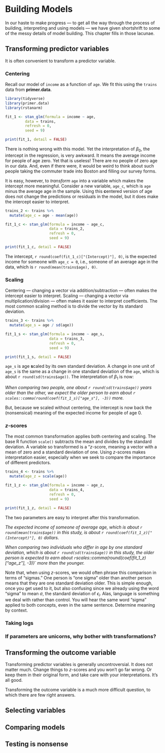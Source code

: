 # Building Models {#building-models}

In our haste to make progress --- to get all the way through the process of building, interpreting and using models --- we have given shortshrift to some of the messy details of model building. This chapter fills in those lacunae.


## Transforming predictor variables

It is often convenient to transform a predictor variable. 

### Centering

Recall our model of `income` as a function of `age`. We fit this using the `trains` data from **primer.data**.

```r
library(tidyverse)
library(primer.data)
library(rstanarm)
```


```r
fit_1 <- stan_glm(formula = income ~ age, 
         data = trains, 
         refresh = 0,
         seed = 9)

print(fit_1, detail = FALSE)
```

There is nothing wrong with this model. Yet the interpretation of $\beta_0$, the intercept in the regression, is very awkward. It means the average income for people of age zero. Yet that is useless! There are no people of zero age in our data. And, even if there were, it would be weird to think about such people taking the commuter trade into Boston and filling our survey forms.

It is easy, however, to *transform* `age` into a variable which makes the intercept more meaningful. Consider a new variable, `age_c`, which is `age` minus the average age in the sample. Using this **c**entered version of age does not change the predictions or residuals in the model, but it does make the intercept easier to interpret.


```r
trains_2 <- trains %>% 
  mutate(age_c = age - mean(age))

fit_1_c <- stan_glm(formula = income ~ age_c, 
                    data = trains_2, 
                    refresh = 0,
                    seed = 9)

print(fit_1_c, detail = FALSE)
```

The intercept, `r round(coef(fit_1_c)["(Intercept)"], 0)`, is the expected income for someone with `age_c = 0`, i.e., someone of an average age in the data, which is `r round(mean(trains$age), 0)`. 

### Scaling

Centering --- changing a vector via addition/subtraction --- often makes the intercept easier to interpret. Scaling --- changing a vector via multiplication/division --- often makes it easier to interpret coefficients. The most common scaling method is to divide the vector by its standard deviation.

```r
trains_3 <- trains %>% 
  mutate(age_s = age / sd(age))

fit_1_s <- stan_glm(formula = income ~ age_s, 
                    data = trains_3, 
                    refresh = 0,
                    seed = 9)

print(fit_1_s, detail = FALSE)
```

`age_s` is age **s**caled by its own standard deviation. A change in one unit of `age_s` is the same as a change in one standard deviation of the `age`, which is about `r round(sd(trains$age))`. The interpretation of $\beta_1$ is now:

*When comparing two people, one about `r round(sd(trains$age))` years older than the other, we expect the older person to earn about `r scales::comma(round(coef(fit_1_s)["age_s"], -3))` more.*

But, because we scaled without centering, the intercept is now back the (nonsensical) meaning of the expected income for people of age 0. 


### *z*-scores

The most common transformation applies both centering and scaling. The base R function `scale()` subtracts the mean and divides by the standard deviation. A variable so transformed is a "*z*-score, meaning a vector with a mean of zero and a standard deviation of one. Using *z*-scores makes interpretation easier, especially when we seek to compare the importance of different predictors.

```r
trains_4 <- trains %>% 
  mutate(age_z = scale(age))

fit_1_z <- stan_glm(formula = income ~ age_z, 
                    data = trains_4, 
                    refresh = 0,
                    seed = 9)

print(fit_1_z, detail = FALSE)
```

The two parameters are easy to interpret after this transformation.

*The expected income of someone of average age, which is about `r round(mean(trains$age))` in this study, is about `r round(coef(fit_1_z)["(Intercept)"], 0)` dollars.*

*When comparing two individuals who differ in age by one standard deviation, which is about `r round(sd(trains$age))` in this study, the older person is expected to earn about `r `scales::comma(round(coef(fit_1_z)["age_z"], -3))` more than the younger.*

Note that, when using *z*-scores, we would often phrase this comparison in terms of "sigmas." One person is "one sigma" older than another person means that they are one standard deviation older. This is simple enough, once you get used to it, but also confusing since we already using the word "sigma" to mean $\sigma$, the standard deviation of $\epsilon_i$. Alas, language is something we deal with rather than control. You will hear the same word "sigma" applied to both concepts, even in the same sentence. Determine meaning by context.

### Taking logs

<!-- * taking logs. When? Why? Doing so on dependent variable is a much bigger deal than doing it on independent variables since the former changes he very essence of the model. You can't really (?) compare two different models if one has taken logs of Y and one has not. -->

### If parameters are unicorns, why bother with transformations?

<!-- * standardizing variables. Key advantage is to make the coefficients easier to interpret. Even though the "right" thing to do in looking at models is to use posterior_* to look at model predictions, this takes some time. It is very handy, first pass, to look at all the coefficients and get a sense of which ones are "interesting." Then, focus on those when making newobs tibbles. -->

## Transforming the outcome variable

Transforming predictor variables is generally uncontroversial. It does not matter much. Change things to $z$-scores and you won't go far wrong. Or keep them in their original form, and take care with your interpretations. It's all good.

Transforming the outcome variable is a much more difficult question, to which there are few right answers.



## Selecting variables

<!-- * Keeping or throwing away variables. How do we decide? If something is big and significant, we always keep it. If it is small and insignificant, we don't, unless our audience really wants to see it. If a mix, reasonable people differ. No right answer! -->

<!-- * Creating new variables, especially by combining different ones into one combined variable. -->


## Comparing models


<!-- Overfitting and model selection. loo() -->

## Testing is nonsense


